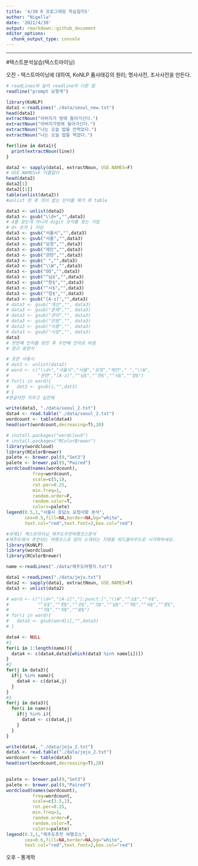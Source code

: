 ---
title: '4/30 R 프로그래밍 학습일지5'
author: "Nigella"
date: '2021/4/30'
output: rmarkdown::github_document
editor_options: 
  chunk_output_type: console
---

---

#텍스트분석실습(텍스트마이닝)

  오전 - 텍스트마이닝에 대하여, KoNLP
  품사태깅의 원리; 명사사전, 조사사전을 만든다.
  
```{r}
# readLines와 달리 readline의 다른 점
readline("prompt 요렇게")
```

```{r}
library(KoNLP)
data1 <-readLines("./data/seoul_new.txt")
head(data1)
extractNoun("아버지가 방에 들어가신다.")
extractNoun("아버지가방에 들어가신다.")
extractNoun("나는 오늘 밥을 안먹었다.")
extractNoun("나는 오늘 밥을 먹었다.")
```

```{r}
for(line in data1){
  print(extractNoun(line))
}
```

```{r}
data2 <- sapply(data1, extractNoun, USE.NAMES=F)
# USE.NAMES=F 이름없이
head(data2)
data2[1]
data2[[1]]
table(unlist(data2))
#unlist 한 후 의미 없는 단어를 제거 후 table
```

```{r}
data3 <- unlist(data2)
data3 <- gsub("\\d+","",data3) 
# d를 찾는게 아니라 digit 숫자를 찾는 거임
# d+ 숫자 1 이상
data3 <- gsub("서울시","",data3)
data3 <- gsub("서울","",data3)
data3 <- gsub("요청","",data3)
data3 <- gsub("제안","",data3)
data3 <- gsub("관련","",data3)
data3 <- gsub(" ","",data3)
data3 <- gsub("\\W","",data3)
data3 <- gsub("OO","",data3)
data3 <- gsub("^님$","",data3)
data3 <- gsub("^한$","",data3)
data3 <- gsub("^시$","",data3)
data3 <- gsub("^장$","",data3)
data3 <- gsub("[A-z]","",data3)
# data3 <- gsub("개선","", data3)
# data3 <- gsub("문제","", data3)
# data3 <- gsub("관리","", data3)
# data3 <- gsub("민원","", data3)
# data3 <- gsub("이용","", data3)
# data3 <- gsub("시장","", data3)
data3
# 첫번째 인자를 찾은 후 두번째 인자로 바꿈
# 정규 표현식
```

```{r}
# 포문 사용시
# dat3 <- unlist(data2)
# word <- c("\\d+","서울시","서울","요청","제안"," ","\\W",
#           "관련","[A-z]","^님$","^한$","^시$","^장$")
# for(i in word){
#   dat3 <- gsub(i,"",dat3)
# }
#한글자만 지우고 싶은뒈
```

```{r}
write(data3, "./data/seoul_2.txt")
data4 <- read.table("./data/seoul_2.txt")
wordcount <- table(data4)
head(sort(wordcount,decreasing=T),20)

# install.packages("wordcloud")
# install.packages("RColorBrewer")
library(wordcloud)
library(RColorBrewer) 
palete <- brewer.pal(9,"Set3")
palete <- brewer.pal(9,"Paired") 
wordcloud(names(wordcount),
          freq=wordcount,
          scale=c(5,1),
          rot.per=0.25,
          min.freq=1,
          random.order=F,
          random.color=T,
          colors=palete)
legend(0.5,1,"서울시 응답소 요청사항 분석",
       cex=0.5,fill=NA,border=NA,bg="white",
       text.col="red",text.font=2,box.col="red")
```

```{r}
#과제1) 텍스트마이닝_제주도추천여행코스분석
#제주도에서 추천되는 여행코스로 많이 소개되는 지명을 워드클라우드로 시각화하세요.
library(KoNLP)
library(wordcloud)
library(RColorBrewer)

name <-readLines("./data/제주도여행지.txt")

data1 <-readLines("./data/jeju.txt")
data2 <- sapply(data1, extractNoun, USE.NAMES=F)
data3 <- unlist(data2)

# word <- c("\\d+","[A-z]","[:punct:]","\\W","^소$","^수$",
#           "^도$","^한$","^곳$","^것$","^날$","^적$","^숙$","^항$",
#           "^저$","^차$","^분$")
# for(i in word){
#   data3 <- gsub(word[i],"",data3)
# }

data4 <- NULL
#1
for(i in 1:length(name)){
  data4 <- c(data4,data3[which(data3 %in% name[i])])
}
#2
for(j in data3){
  if(j %in% name){
    data4 <- c(data4,j)
  }
}
#3
for(j in data3){
  for(i in name){
    if(j %in% i){
      data4 <- c(data4,j)
    }
  }
}

write(data4, "./data/jeju_2.txt")
data5 <- read.table("./data/jeju_2.txt")
wordcount <- table(data5)
head(sort(wordcount,decreasing=T),20)

 
palete <- brewer.pal(9,"Set3")
palete <- brewer.pal(9,"Paired") 
wordcloud(names(wordcount),
          freq=wordcount,
          scale=c(3.5,1),
          rot.per=0.25,
          min.freq=1,
          random.order=F,
          random.color=T,
          colors=palete)
legend(0.3,1,"제주도추천 여행코스",
       cex=0.6,fill=NA,border=NA,bg="white",
       text.col="red",text.font=2,box.col="red")
```

  오후 - 통계학
  
  